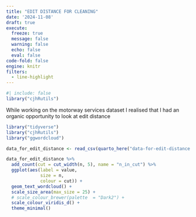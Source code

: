 ```yaml
---
title: "EDIT DISTANCE FOR CLEANING"
date: '2024-11-08'
draft: true
execute:
  freeze: true
  message: false
  warning: false
  echo: false
  eval: false
code-fold: false
engine: knitr
filters:
  - line-highlight
---
```


```r
#| include: false
library("cjhRutils")
```

While working on the motorway services dataset I realised that I had an organic opportunity to look at edit distance

```r
library("tidyverse")
library("cjhRutils")
library("ggwordcloud")

data_for_edit_distance <- read_csv(quarto_here("data-for-edit-distance.csv"))

data_for_edit_distance %>% 
  add_count(cut = cut_width(n, 5), name = "n_in_cut") %>% 
  ggplot(aes(label = value,
             size = n,
             colour = cut)) +
  geom_text_wordcloud() +
  scale_size_area(max_size = 25) +
  # scale_colour_brewer(palette  = "Dark2") +
  scale_colour_viridis_d() +
  theme_minimal()
```

